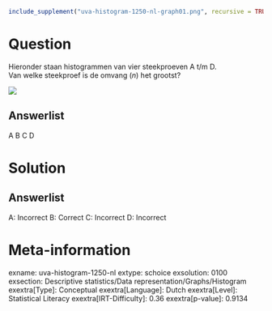 ```r
include_supplement("uva-histogram-1250-nl-graph01.png", recursive = TRUE)
```

Question
========

Hieronder staan histogrammen van vier steekproeven A t/m D.\
Van welke steekproef is de omvang (*n*) het grootst?

![](uva-histogram-1250-nl-graph01.png)

Answerlist
----------

A
B
C
D

Solution
========

Answerlist
----------

A: Incorrect
B: Correct
C: Incorrect
D: Incorrect

Meta-information
================
exname: uva-histogram-1250-nl
extype: schoice
exsolution: 0100
exsection: Descriptive statistics/Data representation/Graphs/Histogram
exextra[Type]: Conceptual
exextra[Language]: Dutch
exextra[Level]: Statistical Literacy
exextra[IRT-Difficulty]: 0.36
exextra[p-value]: 0.9134
